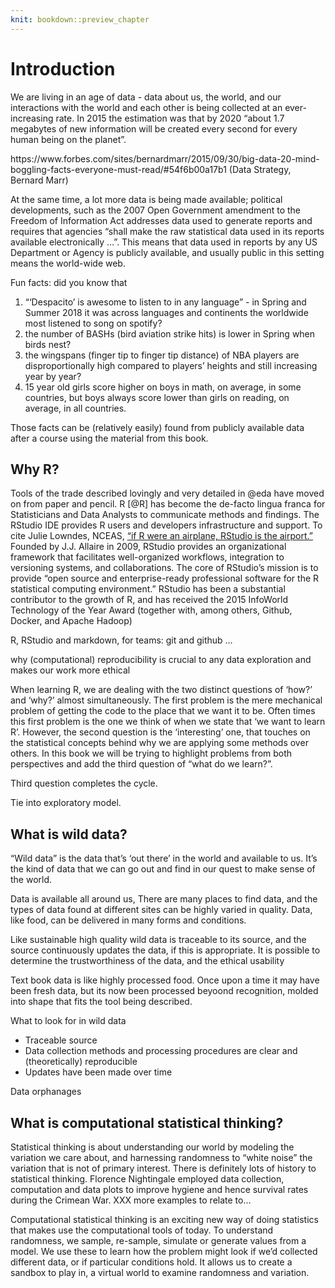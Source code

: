 ```yaml
---
knit: bookdown::preview_chapter
---
```


# Introduction {#intro}

We are living in an age of data - data about us, the world, and our interactions with the world and each other is being collected at an ever-increasing rate. In 2015 the estimation was that by 2020 "about 1.7 megabytes of new information will be created every second for every human being on the planet". 

https://www.forbes.com/sites/bernardmarr/2015/09/30/big-data-20-mind-boggling-facts-everyone-must-read/#54f6b00a17b1 (Data Strategy, Bernard Marr)

At the same time, a lot more data is being made available; political developments, such as the 2007 Open Government amendment to the Freedom of Information Act addresses data  used to generate reports and requires that agencies "shall make the raw statistical data used in its reports available electronically ...". 
This means that data used in reports by any US Department or Agency is publicly available, and usually public in this setting means the world-wide web.  

Fun facts: did you know that

(1) "'Despacito' is awesome to listen to in any language" - in Spring and Summer 2018 it was across languages and continents the worldwide  most listened to song on spotify? 
(2) the number of BASHs (bird aviation strike hits) is lower in Spring when birds nest? 
(3) the wingspans (finger tip to finger tip distance) of NBA players are disproportionally high compared to players' heights and still increasing year by year? 
(4) 15 year old girls score higher on boys in math, on average, in some countries, but boys always score lower than girls on reading, on average, in all countries. 

Those facts can be (relatively easily) found from publicly available data after a course using the material from this book. 

## Why R?

Tools of the trade  described lovingly and very detailed in @eda have moved on from paper and pencil. R [@R] has become the de-facto lingua franca for Statisticians and Data Analysts to communicate methods and findings. The RStudio IDE provides R users and developers infrastructure and support. To cite Julie Lowndes, NCEAS, ["if R were an airplane, RStudio is the airport." ](http://jules32.github.io/2016-07-12-Oxford/R_RStudio/)
Founded by J.J. Allaire in 2009, RStudio provides an organizational framework that facilitates well-organized workflows, integration to versioning systems, and collaborations.
The core of RStudio's mission is to provide "open source and enterprise-ready professional software for the R statistical computing environment."
RStudio has been a substantial contributor to the growth of R, and has  received the 
2015 InfoWorld Technology of the Year Award  (together with, among others, Github, Docker, and Apache Hadoop)


 R, RStudio and markdown, for teams: git and github ... 

why (computational) reproducibility is crucial to any data exploration and makes our work more ethical

When learning R, we are dealing with the two distinct questions of 'how?' and 'why?' almost simultaneously. 
The first problem is the mere mechanical problem of getting the code to the place that we want it to be. Often times this first problem is the one we think of when we state that 'we want to learn R'. However, the second question is the 'interesting' one, that touches on the statistical concepts behind why we are applying some methods over others. In this book we will be trying to highlight problems from both perspectives and add the third  question of "what do we learn?".

Third question completes the cycle. 

Tie into exploratory model.

## What is **wild** data?

<!-- motivational -->

"Wild data" is the data that's 'out there' in the world and available to us.  It's the kind of data that we can go out and find in our quest to make sense of the world. 

<!-- difference between sources, analogy to food -->
Data is available all around us, There are many places to find data, and the types of data found at different sites can be highly varied in quality. Data, like food, can be delivered in many forms and conditions. 

Like sustainable high quality wild data is traceable to its source, and the source continuously updates the data, if this is appropriate. It is possible to determine the trustworthiness of the data, and the ethical usability 

Text book data is like highly processed food. Once upon a time it may have been fresh data, but its now been processed beyoond recognition, molded into shape that fits the tool being described. 

What to look for in wild data 

- Traceable source
- Data collection methods and processing procedures are clear and (theoretically) reproducible
- Updates have been made over time

Data orphanages

## What is computational statistical thinking?

Statistical thinking is about understanding our world by modeling the variation we care about, and harnessing randomness to "white noise" the variation that is not of primary interest. There is definitely lots of history to statistical thinking. Florence Nightingale employed data collection, computation and data plots to improve hygiene and hence survival rates during the Crimean War. XXX more examples to relate to...

Computational statistical thinking is an exciting new way of doing statistics that makes use the computational tools of today. To understand randomness, we sample, re-sample, simulate or generate values from a model. We use these to learn how the problem might look if we'd collected different data, or if particular conditions hold. It allows us to create a sandbox to play in, a virtual world to examine randomness and variation. 

